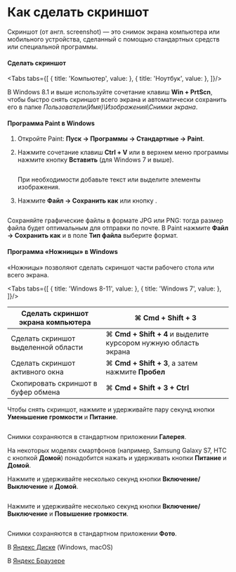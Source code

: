 
# Как сделать скриншот

Скриншот (от англ. screenshot) — это снимок экрана компьютера или мобильного устройства, сделанный с помощью стандартных средств или специальной программы.

<Cut title="Windows 7-11">

#### Сделать скриншот

<Tabs tabs={[
  { title: 'Компьютер', value: <RuScreenshotList1/> },
  { title: 'Ноутбук', value: <RuScreenshotList2/> },
]}/>

<Note mode="note" title="Note">

В Windows 8.1 и выше используйте сочетание клавиш **Win + PrtScn**, чтобы быстро снять скриншот всего экрана и автоматически сохранить его в папке _Пользователи\(Имя)\Изображения\Снимки экрана_.

</Note>

#### Программа Paint в Windows

1. Откройте Paint: **Пуск → Программы → Стандартные → Paint**.

2. Нажмите сочетание клавиш **Ctrl + V** или в верхнем меню программы нажмите кнопку **Вставить** (для Windows 7 и выше).

    <Image withBackground imageId="1682078466115" alt="" />

    При необходимости добавьте текст или выделите элементы изображения.

3. Нажмите **Файл → Сохранить как** или кнопку <img src="https://tlkfrontprod.azureedge.net/portal-production/static/uploaded/images/1682078389947/1682078389947_original_png.png" alt="" />.

    <Image withBackground imageId="1682078471078" alt="" />

<Note mode="note" title="Note">

Сохраняйте графические файлы в формате JPG или PNG: тогда размер файла будет оптимальным для отправки по почте. В Paint нажмите **Файл → Сохранить как** и в поле **Тип файла** выберите формат.

</Note>

#### Программа «Ножницы» в Windows

«Ножницы» позволяют сделать скриншот части рабочего стола или всего экрана.

<Tabs tabs={[
  { title: 'Windows 8-11', value: <RuScreenshotList3/> },
  { title: 'Windows 7', value: <RuScreenshotList4/> },
]}/>

</Cut>

<Cut title="macOS">

Сделать скриншот экрана компьютера | ⌘ **Cmd + Shift + 3**
----- | -----
Сделать скриншот выделенной области | ⌘ **Cmd + Shift + 4** и выделите курсором нужную область экрана
Сделать скриншот активного окна | ⌘ **Cmd + Shift + 3**, а затем нажмите **Пробел**
Скопировать скриншот в буфер обмена | ⌘ **Cmd + Shift + 3 + Ctrl**

</Cut>

<Cut title="Android">

Чтобы снять скриншот, нажмите и удерживайте пару секунд кнопки **Уменьшение громкости** и **Питание**.

<Image width="300px" withBackground imageId="1682078420719" alt="" />

Снимки сохраняются в стандартном приложении **Галерея**.

<Note mode="note" title="Note">

На некоторых моделях смартфонов (например, Samsung Galaxy S7, HTC с кнопкой **Домой**) понадобится нажать и удерживать кнопки **Питание** и **Домой**.

</Note>

</Cut>

<Cut title="iOS">

<Cut title="iPad, iPhone SE–8">

Нажмите и удерживайте несколько секунд кнопки **Включение/Выключение** и **Домой**.

<Image width="300px" withBackground imageId="1682078438317" alt="" />

</Cut>

<Cut title="iPhone X–13">

Нажмите и удерживайте несколько секунд кнопки **Включение/Выключение** и **Повышение громкости**.

<Image width="300px" withBackground imageId="1682078430082" alt="" />

</Cut>

Снимки сохраняются в стандартном приложении **Фото**.

</Cut>

В [Яндекс Диске](https://yandex.ru/support/disk-desktop-windows/screenshots.html) (Windows, macOS)

В [Яндекс Браузере](https://yandex.ru/support/browser/working-with-files/screenshots.html)